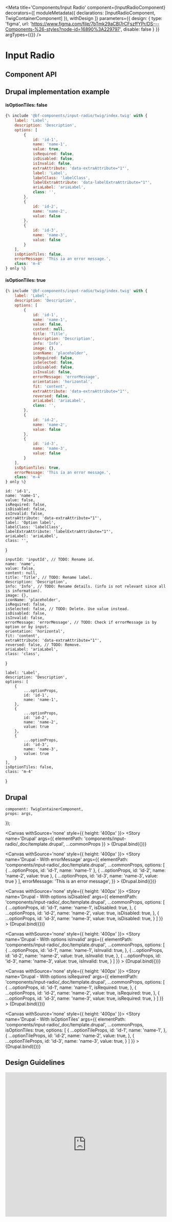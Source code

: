 
<Meta
    title='Components/Input Radio'
    component={InputRadioComponent}
    decorators={[
        moduleMetadata({ declarations: [InputRadioComponent, TwigContainerComponent] }),
        withDesign
    ]}
    parameters={{
        design: {
            type: 'figma',
            url: 'https://www.figma.com/file/7bTmk29aCBl7rCFszffYPr/DS---Components-%26-styles?node-id=16890%3A229797',
            disable: false
        }
    }}
    argTypes={{}}
/>

# Input Radio

## Component API

<ArgsTable of={InputRadioComponent} />

## Drupal implementation example

#### isOptionTiles: false
```jsx
{% include '@bf-components/input-radio/twig/index.twig' with {
    label: 'Label',
    description: 'Description',
    options: [
        {
            id: 'id-1',
            name: 'name-1',
            value: true,
            isRequired: false,
            isDisabled: false,
            isInvalid: false,
            extraAttribute: 'data-extraAttribute="1"',
            label: 'Label',
            labelClass: 'labelClass',
            labelExtraAttribute: 'data-labelExtraAttribute="1"',
            ariaLabel: 'ariaLabel',
            class: '',
        },
        {
            id: 'id-2',
            name: 'name-2',
            value: false
        },
        {
            id: 'id-3',
            name: 'name-3',
            value: false
        }
    ],
    isOptionTiles: false,
    errorMessage: 'This ia an error message.',
    class: 'm-4'
} only %}
```

#### isOptionTiles: true
```jsx
{% include '@bf-components/input-radio/twig/index.twig' with {
    label: 'Label',
    description: 'Description',
    options: [
        {
            id: 'id-1',
            name: 'name-1',
            value: false,
            content: null,
            title: 'Title',
            description: 'Description',
            info: 'Info',
            image: {},
            iconName: 'placeholder',
            isRequired: false,
            isSelected: false,
            isDisabled: false,
            isInvalid: false,
            errorMessage: 'errorMessage',
            orientation: 'horizontal',
            fit: 'content',
            extraAttribute: 'data-extraAttribute="1"',
            reversed: false,
            ariaLabel: 'ariaLabel',
            class: '',
        },
        {
            id: 'id-2',
            name: 'name-2',
            value: false
        },
        {
            id: 'id-3',
            name: 'name-3',
            value: false
        }
    ],
    isOptionTiles: true,
    errorMessage: 'This ia an error message.',
    class: 'm-4'
} only %}
```

    id: 'id-1',
    name: 'name-1',
    value: false,
    isRequired: false,
    isDisabled: false,
    isInvalid: false,
    extraAttribute: 'data-extraAttribute="1"',
    label: 'Option label',
    labelClass: 'labelClass',
    labelExtraAttribute: 'labelExtraAttribute="1"',
    ariaLabel: 'ariaLabel',
    class: '',
}

    inputId: 'inputId', // TODO: Rename id.
    name: 'name',
    value: false,
    content: null,
    title: 'Title', // TODO: Rename label.
    description: 'Description',
    info: 'Info', // TODO: Rename details. (info is not relevant since all is information).
    image: {},
    iconName: 'placeholder',
    isRequired: false,
    isSelected: false, // TODO: Delete. Use value instead.
    isDisabled: false,
    isInvalid: false,
    errorMessage: 'errorMessage', // TODO: Check if errorMessage is by option or by input.
    orientation: 'horizontal',
    fit: 'content',
    extraAttribute: 'data-extraAttribute="1"',
    reversed: false, // TODO: Remove.
    ariaLabel: 'ariaLabel',
    class: 'class',
}

    label: 'Label',
    description: 'Description',
    options: [
        {
            ...optionProps,
            id: 'id-1',
            name: 'name-1',
        },
        {
            ...optionProps,
            id: 'id-2',
            name: 'name-2',
            value: true
        },
        {
            ...optionProps,
            id: 'id-3',
            name: 'name-3',
            value: true
        }
    ],
    isOptionTiles: false,
    class: 'm-4'
}

## Drupal

    component: TwigContainerComponent,
    props: args,
});

<Canvas withSource='none' style={{ height: '400px' }}>
    <Story
        name='Drupal'
        args={{
            elementPath: 'components/input-radio/_doc/template.drupal',
            ...commonProps
        }}
    >
        {Drupal.bind({})}
    </Story>
</Canvas>

<Canvas withSource='none' style={{ height: '400px' }}>
    <Story
        name='Drupal - With errorMessage'
        args={{
            elementPath: 'components/input-radio/_doc/template.drupal',
            ...commonProps,
            options: [
                {
                    ...optionProps,
                    id: 'id-1',
                    name: 'name-1'
                },
                {
                    ...optionProps,
                    id: 'id-2',
                    name: 'name-2',
                    value: true
                },
                {
                    ...optionProps,
                    id: 'id-3',
                    name: 'name-3',
                    value: true
                }
            ],
            errorMessage: 'This is an error message',
        }}
    >
        {Drupal.bind({})}
    </Story>
</Canvas>

<Canvas withSource='none' style={{ height: '400px' }}>
    <Story
        name='Drupal - With options isDisabled'
        args={{
            elementPath: 'components/input-radio/_doc/template.drupal',
            ...commonProps,
            options: [
                {
                    ...optionProps,
                    id: 'id-1',
                    name: 'name-1',
                    isDisabled: true,
                },
                {
                    ...optionProps,
                    id: 'id-2',
                    name: 'name-2',
                    value: true,
                    isDisabled: true,
                },
                {
                    ...optionProps,
                    id: 'id-3',
                    name: 'name-3',
                    value: true,
                    isDisabled: true,
                }
            ]
        }}
    >
        {Drupal.bind({})}
    </Story>
</Canvas>

<Canvas withSource='none' style={{ height: '400px' }}>
    <Story
        name='Drupal - With options isInvalid'
        args={{
            elementPath: 'components/input-radio/_doc/template.drupal',
            ...commonProps,
            options: [
                {
                    ...optionProps,
                    id: 'id-1',
                    name: 'name-1',
                    isInvalid: true,
                },
                {
                    ...optionProps,
                    id: 'id-2',
                    name: 'name-2',
                    value: true,
                    isInvalid: true,
                },
                {
                    ...optionProps,
                    id: 'id-3',
                    name: 'name-3',
                    value: true,
                    isInvalid: true,
                }
            ]
        }}
    >
        {Drupal.bind({})}
    </Story>
</Canvas>

<Canvas withSource='none' style={{ height: '400px' }}>
    <Story
        name='Drupal - With options isRequired'
        args={{
            elementPath: 'components/input-radio/_doc/template.drupal',
            ...commonProps,
            options: [
                {
                    ...optionProps,
                    id: 'id-1',
                    name: 'name-1',
                    isRequired: true,
                },
                {
                    ...optionProps,
                    id: 'id-2',
                    name: 'name-2',
                    value: true,
                    isRequired: true,
                },
                {
                    ...optionProps,
                    id: 'id-3',
                    name: 'name-3',
                    value: true,
                    isRequired: true,
                }
            ]
        }}
    >
        {Drupal.bind({})}
    </Story>
</Canvas>

<Canvas withSource='none' style={{ height: '400px' }}>
    <Story
        name='Drupal - With isOptionTiles'
        args={{
            elementPath: 'components/input-radio/_doc/template.drupal',
            ...commonProps,
            isOptionTiles: true,
            options: [
                {
                    ...optionTileProps,
                    id: 'id-1',
                    name: 'name-1',
                },
                {
                    ...optionTileProps,
                    id: 'id-2',
                    name: 'name-2',
                    value: true,
                },
                {
                    ...optionTileProps,
                    id: 'id-3',
                    name: 'name-3',
                    value: true,
                }
            ]
        }}
    >
        {Drupal.bind({})}
    </Story>
</Canvas>

## Design Guidelines

<iframe width='100%' height='450' src='https://www.figma.com/embed?embed_host=share&url=https%3A%2F%2Fwww.figma.com%2Ffile%2F7bTmk29aCBl7rCFszffYPr%2FDS---Components-%2526-styles%3Fnode-id%3D16890%253A229797' frameBorder='0' allowFullScreen></iframe>